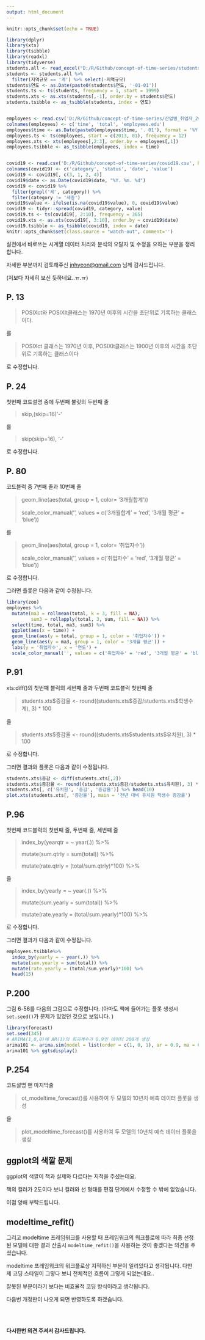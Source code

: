 ```yaml
---
output: html_document
---
```


```r
knitr::opts_chunk$set(echo = TRUE)

library(dplyr)
library(xts)
library(tsibble)
library(readxl)
library(tidyverse)
students.all <- read_excel("D:/R/Github/concept-of-time-series/students.xlsx", skip = 16, na = '-', sheet = 1, col_types = c('text', 'text', 'numeric', 'numeric', 'numeric', 'numeric', 'numeric', 'numeric', 'numeric', 'numeric', 'numeric', 'numeric', 'numeric', 'numeric', 'numeric', 'numeric', 'numeric', 'numeric'))
students <- students.all %>% 
  filter(지역규모 == '계') %>% select(-지역규모)
students$연도 <- as.Date(paste0(students$연도, '-01-01'))
students.ts <- ts(students, frequency = 1, start = 1999)
students.xts <- as.xts(students[,-1], order.by = students$연도)
students.tsibble <- as_tsibble(students, index = 연도)


employees <- read.csv('D:/R/Github/concept-of-time-series/산업별_취업자_20210206234505.csv', header = TRUE, na = '-', strip.white = TRUE, stringsAsFactors = TRUE)
colnames(employees) <- c('time', 'total', 'employees.edu')
employees$time <- as.Date(paste0(employees$time, '. 01'), format = '%Y. %m. %d')
employees.ts <- ts(employees, start = c(2013, 01), frequency = 12)
employees.xts <- xts(employees[,2:3], order.by = employees[,1])
employees.tsibble <- as_tsibble(employees, index = time)


covid19 <- read.csv('D:/R/Github/concept-of-time-series/covid19.csv', header = TRUE, na = '-', strip.white = TRUE, stringsAsFactors = TRUE)
colnames(covid19) <- c('category', 'status', 'date', 'value')
covid19 <- covid19[, c(3, 1, 2, 4)]
covid19$date <- as.Date(covid19$date, "%Y. %m. %d")
covid19 <- covid19 %>% 
  filter(grepl('세', category)) %>% 
  filter(category != '세종')
covid19$value <- ifelse(is.na(covid19$value), 0, covid19$value)
covid19 <- tidyr::spread(covid19, category, value)
covid19.ts <- ts(covid19[, 2:10], frequency = 365)
covid19.xts <- as.xts(covid19[, 3:10], order.by = covid19$date)
covid19.tsibble <- as_tsibble(covid19, index = date)
knitr::opts_chunk$set(class.source = "watch-out", comment='')
```

실전에서 바로쓰는 시계열 데이터 처리와 분석의 오탈자 및 수정을 요하는 부분을 정리합니다.

자세한 부분까지 검토해주신 [jnhyeon\@gmail.com](mailto:jnhyeon@gmail.com){.email} 님께 감사드립니다.

(저보다 자세히 보신 듯하네요..ㅠ.ㅠ)

## P. 13

> POSIXct와 POSIXlt클래스는 1970년 이후의 시간을 초단위로 기록하는 클래스이다.

를

> POSIXct 클래스는 1970년 이후, POSIXlt클래스는 1900년 이후의 시간을 초단위로 기록하는 클래스이다

로 수정합니다.

## P. 24

첫번째 코드설명 중에 두번째 불릿의 두번째 줄

> skip,(skip=16)'-'

를

> skip(skip=16), '-'

로 수정합니다.

## P. 80

코드블럭 중 7번째 줄과 10번째 줄

> geom_line(aes(total, group = 1, color= '3개월합계'))
>
> scale_color_manual('', values = c('3개월합계' = 'red', '3개월 평균' = 'blue'))

를

> geom_line(aes(total, group = 1, color= '취업자수'))
>
> scale_color_manual('', values = c('취업자수' = 'red', '3개월 평균' = 'blue'))

로 수정합니다.

그러면 플롯은 다음과 같이 수정됩니다.

```r
library(zoo)
employees %>%
  mutate(ma3 = rollmean(total, k = 3, fill = NA),
         sum3 = rollapply(total, 3, sum, fill = NA)) %>%
  select(time, total, ma3, sum3) %>%
  ggplot(aes(x = time)) + 
  geom_line(aes(y = total, group = 1, color = '취업자수')) +
  geom_line(aes(y = ma3, group = 1, color = '3개월 평균')) + 
  labs(y = '취업자수', x = '연도') +
  scale_color_manual('', values = c('취업자수' = 'red', '3개월 평균' = 'blue'))
```

## P.91

xts:diff()의 첫번째 블럭의 세번째 줄과 두번째 코드블럭 첫번째 줄

> students.xts\$증감율 \<- round((students.xts\$증감/students.xts\$학생수계), 3) \* 100

을

> students.xts\$증감율 \<- round((students.xts\$students.xts\$유치원), 3) \* 100

로 수정합니다.

그러면 결과와 플롯은 다음과 같이 수정됩니다.

```r
students.xts$증감 <- diff(students.xts[,2]) 
students.xts$증감율 <- round((students.xts$증감/students.xts$유치원), 3) * 100
students.xts[, c('유치원', '증감', '증감율')] %>% head(10)
plot.xts(students.xts[, '증감율'], main = '전년 대비 유치원 학생수 증감률')
```

## P.96

첫번째 코드블럭의 첫번째 줄, 두번째 줄, 세번째 줄

> index_by(yearqtr = \~ year(.)) %\>%
>
> mutate(sum.qtrly = sum(total)) %\>%
>
> mutate(rate.qtrly = (total/sum.qtrly)\*100) %\>%

을

> index_by(yearly = \~ year(.)) %\>%
>
> mutate(sum.yearly = sum(total)) %\>%
>
> mutate(rate.yearly = (total/sum.yearly)\*100) %\>%

로 수정합니다.

그러면 결과가 다음과 같이 수정됩니다.

```r
employees.tsibble%>%
  index_by(yearly = ~ year(.)) %>%
  mutate(sum.yearly = sum(total)) %>% 
  mutate(rate.yearly = (total/sum.yearly)*100) %>%
  head(15) 
```

## P.200

그림 6-56를 다음의 그림으로 수정합니다. (아마도 책에 들어가는 플롯 생성시 `set.seed()`가 문제가 있었던 것으로 보입니다. )

```r
library(forecast)
set.seed(345)
# ARIMA(1,0,0)에 AR(1)의 회귀계수가 0.9인 데이터 200개 생성
arima101 <- arima.sim(model = list(order = c(1, 0, 1), ar = 0.9, ma = 0.9), n = 200)  
arima101 %>% ggtsdisplay()
```

## P.254

코드설명 맨 마지막줄

> ot_modeltime_forecast()를 사용하여 두 모델의 10년치 예측 데이터 플롯을 생성

을

> plot_modeltime_forecast()를 사용하여 두 모델의 10년치 예측 데이터 플롯을 생성

## ggplot의 색깔 문제

ggplot의 색깔이 책과 실제와 다르다는 지적을 주셨는데요.

책의 컬러가 2도이다 보니 컬러와 선 형태를 편집 단계에서 수정할 수 밖에 없었습니다.

이점 양해 부탁드립니다.

## modeltime_refit()

그리고 modeltime 프레임워크를 사용할 때 프레임워크의 워크플로에 따라 최종 선정된 모델에 대한 결과 산출시 `modeltime_refit()`을 사용하는 것이 좋겠다는 의견을 주셨습니다.

modeltime 프레임워크의 워크플로상 지적하신 부분이 일리있다고 생각됩니다. 다만 제 코딩 스타일이 그렇다 보니 전체적인 흐름이 그렇게 되었는데요..

잘못된 부분이라기 보다는 비효율적 코딩 방식이라고 생각됩니다.

다음번 개정판이 나오게 되면 반영하도록 하겠습니다.

<br></br>

**다시한번 의견 주셔서 감사드립니다.**
